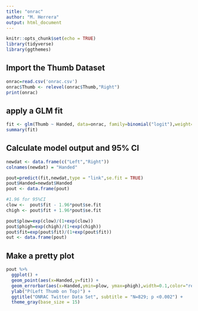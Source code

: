 ```yaml
---
title: "onrac"
author: "M. Herrera"
output: html_document
---
```


```r
knitr::opts_chunk$set(echo = TRUE)
library(tidyverse)
library(ggthemes)

```

## Import the Thumb Dataset
```r
onrac=read.csv('onrac.csv')
onrac$Thumb <- relevel(onrac$Thumb,"Right")
print(onrac)
```

## apply a GLM fit


```r
fit <- glm(Thumb ~ Handed, data=onrac, family=binomial("logit"),weight=N)
summary(fit)
```

## Calculate model output and 95% CI
  
```r
newdat <- data.frame(c("Left","Right"))
colnames(newdat) = "Handed"

pout=predict(fit,newdat,type = "link",se.fit = TRUE)
pout$Handed=newdat$Handed
pout <- data.frame(pout)

#1.96 for 95%CI
clow <-  pout$fit - 1.96*pout$se.fit
chigh <- pout$fit + 1.96*pout$se.fit

pout$plow=exp(clow)/(1+exp(clow))
pout$phigh=exp(chigh)/(1+exp(chigh))
pout$fit=exp(pout$fit)/(1+exp(pout$fit))
out <- data.frame(pout)


```

## Make a pretty plot
```r
pout %>% 
  ggplot() +
  geom_point(aes(x=Handed,y=fit)) +
  geom_errorbar(aes(x=Handed,ymin=plow, ymax=phigh),width=0.1,color="red") +
  ylab("P(Left Thumb on Top)") + 
  ggtitle("ONRAC Twitter Data Set", subtitle = "N=829; p <0.002") +
  theme_gray(base_size = 15)
```

